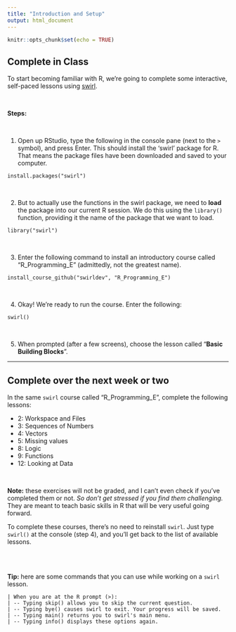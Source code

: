 ```yaml
---
title: "Introduction and Setup"
output: html_document
---
```


```r
knitr::opts_chunk$set(echo = TRUE)
```

## Complete in Class

To start becoming familiar with R, we're going to complete some interactive, self-paced lessons using [swirl](https://swirlstats.com/).

<br>

**Steps:**

<br>

1. Open up RStudio, type the following in the console pane (next to the `>` symbol), and press Enter. This should install the 'swirl' package for R. That means the package files have been downloaded and saved to your computer. 

```
install.packages("swirl")
```

<br>

2. But to actually use the functions in the swirl package, we need to **load** the package into our current R session. We do this using the `library()` function, providing it the name of the package that we want to load.

```
library("swirl")
```

<br>

3. Enter the following command to install an introductory course called "R_Programming_E" (admittedly, not the greatest name).

```
install_course_github("swirldev", "R_Programming_E")
```

<br>

4. Okay! We're ready to run the course. Enter the following:

```
swirl()
```

<br>

5. When prompted (after a few screens), choose the lesson called "**Basic Building Blocks**".

<hr>

## Complete over the next week or two

In the same `swirl` course called "R_Programming_E", complete the following lessons:

- 2: Workspace and Files
- 3: Sequences of Numbers
- 4: Vectors
- 5: Missing values
- 8: Logic
- 9: Functions
- 12: Looking at Data

<br>

**Note:** these exercises will not be graded, and I can't even check if you've completed them or not. _So don't get stressed if you find them challenging._ They are meant to teach basic skills in R that will be very useful going forward.

To complete these courses, there's no need to reinstall `swirl`. Just type `swirl()` at the console (step 4), and you'll get back to the list of available lessons.

<br><br>

**Tip:** here are some commands that you can use while working on a `swirl` lesson.

```
| When you are at the R prompt (>):
| -- Typing skip() allows you to skip the current question.
| -- Typing bye() causes swirl to exit. Your progress will be saved.
| -- Typing main() returns you to swirl's main menu.
| -- Typing info() displays these options again.
```